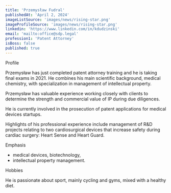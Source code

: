 ```yaml
---
title: 'Przemysław Fudral'
publishedAt: 'April 2, 2024'
imageListSource: 'images/news/rising-star.png'
imageProfileSource: 'images/news/rising-star.png'
linkedin: 'https://www.linkedin.com/in/kdudzinski'
email: 'mailto:office@sdp.legal'
profession1: 'Patent Attorney'
isBoss: false
published: true
---
```


<ProfileSection type="profile">Profile</ProfileSection>

Przemysław has just completed patent attorney training and he is taking final exams in 2021. He combines his main scientific background, medical chemistry, with specialization in management of intellectual property.

Przemysław has valuable experience working closely with clients to determine the strength and commercial value of IP during due diligences.

He is currently involved in the prosecution of patent applications for medical devices startups.

Highlights of his professional experience include management of R&D projects relating to two cardiosurgical devices that increase safety during cardiac surgery: Heart Sense and Heart Guard.

<ProfileSection type="search">Emphasis</ProfileSection>

- medical devices, biotechnology,
- intellectual property management.

<ProfileSection type="hobby">Hobbies</ProfileSection>

He is passionate about sport, mainly cycling and gyms, mixed with a healthy diet.